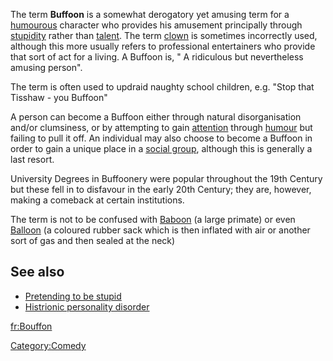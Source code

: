 The term '''Buffoon''' is a somewhat derogatory yet amusing term for a [[humour]]ous character who provides his amusement principally through [[stupidity]] rather than [[talent]]. The term [[clown]] is sometimes incorrectly used, although this more usually refers to professional entertainers who provide that sort of act for a living. A Buffoon is, " A ridiculous but nevertheless amusing person".

The term is often used to updraid naughty school children, e.g. "Stop that Tisshaw - you Buffoon"

A person can become a Buffoon either through natural disorganisation and/or clumsiness, or by attempting to gain [[attention]] through [[humour]] but failing to pull it off. An individual may also choose to become a Buffoon in order to gain a unique place in a [[social group]], although this is generally a last resort.

University Degrees in Buffoonery were popular throughout the 19th Century but these fell in to disfavour in the early 20th Century; they are, however, making a comeback at certain institutions.

The term is not to be confused with [[Baboon]] (a large primate) or even [[Balloon]] (a coloured rubber sack which is then inflated with air or another sort of gas and then sealed at the neck)

== See also ==
*[[Pretending to be stupid]]
*[[Histrionic personality disorder]]

[[Category:Comedy]]

[[fr:Bouffon]]